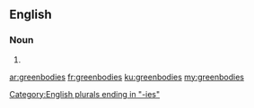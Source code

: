 ==English==

===Noun===
{{head|en|noun plural form}}

# {{plural of|greenbody|lang=en}}

[[Category:English plurals ending in "-ies"]]

[[ar:greenbodies]]
[[fr:greenbodies]]
[[ku:greenbodies]]
[[my:greenbodies]]